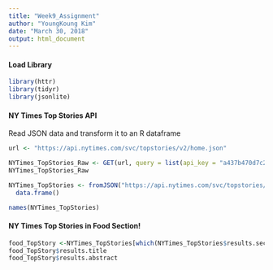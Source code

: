 ---
title: "Week9_Assignment"
author: "YoungKoung Kim"
date: "March 30, 2018"
output: html_document
---

#### Load Library 
```{r}
library(httr)
library(tidyr)
library(jsonlite)
```

#### NY Times Top Stories API
Read JSON data and transform it to an R dataframe
```{r}
url <- "https://api.nytimes.com/svc/topstories/v2/home.json"

NYTimes_TopStories_Raw <- GET(url, query = list(api_key = "a437b470d7c240f2bf82a9a24fefeadc"))
NYTimes_TopStories_Raw

NYTimes_TopStories <- fromJSON("https://api.nytimes.com/svc/topstories/v2/home.json?api_key=a437b470d7c240f2bf82a9a24fefeadc") %>%
  data.frame()

names(NYTimes_TopStories)
```

#### NY Times Top Stories in Food Section!

```{r}
food_TopStory <-NYTimes_TopStories[which(NYTimes_TopStories$results.section == 'Food'), ]
food_TopStory$results.title
food_TopStory$results.abstract

```